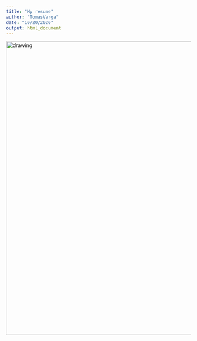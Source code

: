 ```yaml
---
title: "My resume"
author: "TomasVarga"
date: "10/20/2020"
output: html_document
---
```


<img src="TomasVarga_CV.jpg" alt="drawing" width="800"/>